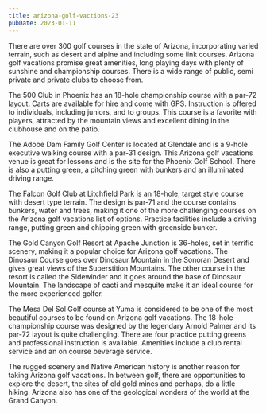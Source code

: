 ```yaml
---
title: arizona-golf-vactions-23
pubDate: 2023-01-11
---
```


There are over 300 golf courses in the state of Arizona, incorporating varied terrain, such as desert and alpine and including some link courses. Arizona golf vacations promise great amenities, long playing days with plenty of sunshine and championship courses. There is a wide range of public, semi private and private clubs to choose from.

The 500 Club in Phoenix has an 18-hole championship course with a par-72 layout. Carts are available for hire and come with GPS. Instruction is offered to individuals, including juniors, and to groups. This course is a favorite with players, attracted by the mountain views and excellent dining in the clubhouse and on the patio.

The Adobe Dam Family Golf Center is located at Glendale and is a 9-hole executive walking course with a par-31 design. This Arizona golf vacations venue is great for lessons and is the site for the Phoenix Golf School. There is also a putting green, a pitching green with bunkers and an illuminated driving range.

The Falcon Golf Club at Litchfield Park is an 18-hole, target style course with desert type terrain. The design is par-71 and the course contains bunkers, water and trees, making it one of the more challenging courses on the Arizona golf vacations list of options. Practice facilities include a driving range, putting green and chipping green with greenside bunker.

The Gold Canyon Golf Resort at Apache Junction is 36-holes, set in terrific scenery, making it a popular choice for Arizona golf vacations. The Dinosaur Course goes over Dinosaur Mountain in the Sonoran Desert and gives great views of the Superstition Mountains. The other course in the resort is called the Sidewinder and it goes around the base of Dinosaur Mountain. The landscape of cacti and mesquite make it an ideal course for the more experienced golfer.

The Mesa Del Sol Golf course at Yuma is considered to be one of the most beautiful courses to be found on Arizona golf vacations. The 18-hole championship course was designed by the legendary Arnold Palmer and its par-72 layout is quite challenging. There are four practice putting greens and professional instruction is available. Amenities include a club rental service and an on course beverage service.

The rugged scenery and Native American history is another reason for taking Arizona golf vacations. In between golf, there are opportunities to explore the desert, the sites of old gold mines and perhaps, do a little hiking. Arizona also has one of the geological wonders of the world at the Grand Canyon.